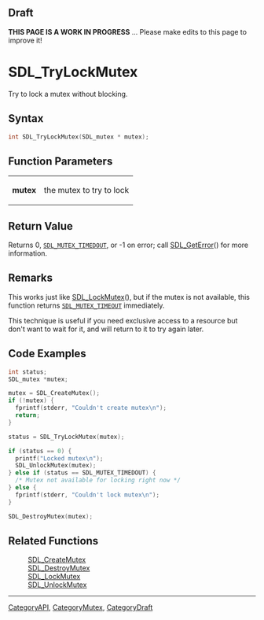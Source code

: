 
== Draft ==

'''THIS PAGE IS A WORK IN PROGRESS''' ... Please make edits to this page to improve it!
= SDL_TryLockMutex =

Try to lock a mutex without blocking.

== Syntax ==

<syntaxhighlight lang='c'>
int SDL_TryLockMutex(SDL_mutex * mutex);
</syntaxhighlight>

== Function Parameters ==

{|
|'''mutex'''
|the mutex to try to lock
|}

== Return Value ==

Returns 0, <code>[[SDL_MUTEX_TIMEDOUT]]</code>, or -1 on error; call
[[SDL_GetError]]() for more information.

== Remarks ==

This works just like [[SDL_LockMutex]](), but if the mutex is not
available, this function returns <code>[[SDL_MUTEX_TIMEOUT]]</code>
immediately.

This technique is useful if you need exclusive access to a resource but
don't want to wait for it, and will return to it to try again later.

== Code Examples ==

<syntaxhighlight lang='c++'>
int status;
SDL_mutex *mutex;

mutex = SDL_CreateMutex();
if (!mutex) {
  fprintf(stderr, "Couldn't create mutex\n");
  return;
}

status = SDL_TryLockMutex(mutex);

if (status == 0) {
  printf("Locked mutex\n");
  SDL_UnlockMutex(mutex);
} else if (status == SDL_MUTEX_TIMEDOUT) {
  /* Mutex not available for locking right now */
} else {
  fprintf(stderr, "Couldn't lock mutex\n");
}

SDL_DestroyMutex(mutex);
</syntaxhighlight>

== Related Functions ==

:[[SDL_CreateMutex]]
:[[SDL_DestroyMutex]]
:[[SDL_LockMutex]]
:[[SDL_UnlockMutex]]

----
[[CategoryAPI]], [[CategoryMutex]], [[CategoryDraft]]


